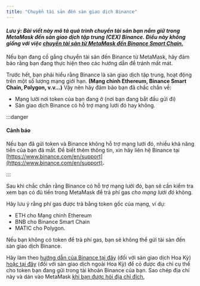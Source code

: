 ```yaml
---
title: "Chuyển tài sản đến sàn giao dịch Binance"
---
```


#### _Lưu ý: Bài viết này mô tả quá trình chuyển tài sản bạn nắm giữ trong MetaMask đến sàn giao dịch tập trung (CEX) Binance. Điều này không giống với việc [chuyển tài sản từ MetaMask đến Binance Smart Chain.](/networks-and-sidechains/binance/sending-assets-to-binance-bnb-smart-chain)_

Nếu bạn đang cố gắng chuyển tài sản đến Binance từ MetaMask, hãy đảm bảo rằng bạn đang thực hiện theo các hướng dẫn để tránh mất mát.

Trước hết, bạn phải hiểu rằng Binance là sàn giao dịch tập trung, hoạt động trên một số lượng mạng giới hạn. **(Mạng chính Ethereum, Binance Smart Chain, Polygon, v.v...)** Vậy nên hãy đảm bảo bạn đã chắc chắn về:

- Mạng lưới nơi token của bạn đang ở (nơi bạn đang bắt đầu gửi đi)
- Sàn giao dịch Binance có hỗ trợ mạng lưới đó hay không.

:::danger

#### Cảnh báo

Nếu bạn đã gửi token và Binance không hỗ trợ mạng lưới đó, nhiều khả năng tiền của bạn đã mất. Để biết thêm thông tin, xin hãy liên hệ Binance tại [https://www.binance.com/en/support](https://www.binance.com/en/support)**.**

:::

Sau khi chắc chắn rằng Binance có hỗ trợ mạng lưới đó, bạn sẽ cần kiểm tra xem bạn có đủ tiền trong MetaMask để trả phí gas _cho mạng lưới đó_ không.

Hãy lưu ý rằng phí gas được trả bằng token gốc của mạng, ví dụ:

- ETH cho Mạng chính Ethereum
- BNB cho Binance Smart Chain
- MATIC cho Polygon.

Nếu bạn không có token để trả phí gas, bạn sẽ không thể gửi tài sản đến sàn giao dịch Binance.

Hãy làm theo [hướng dẫn của Binance tại đây](https://support.binance.us/hc/en-us/articles/360046787054-How-to-Deposit-Crypto) (đối với sàn giao dịch Hoa Kỳ) [hoặc tại đây](https://www.binance.com/en/support/faq/115003764971) (đối với sàn giao dịch ngoài Hoa Kỳ) để có được địa chỉ cụ thể cho token bạn đang gửi trong tài khoản Binance của bạn. Sao chép địa chỉ này và dán vào MetaMask [khi bạn được hỏi địa chỉ đích.](/managing-my-tokens/moving-your-tokens/how-to-send-tokens-from-your-metamask-wallet)
